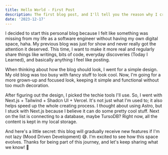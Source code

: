 ```yaml
---
title: Hello World - First Post
description: The first blog post, and I'll tell you the reason why I created this blog.
date: '2023-12-17'
---
```


I decided to start this personal blog because I felt like something was missing from my life as a software engineer without having my own digital space, haha. My previous blog was just for show and never really got the attention it deserved. This time, I want to make it more real and regularly share things like writings, bits of code, everyday discoveries (Today I Learned), and basically anything I feel like posting.

When thinking about how the blog should look, I went for a simple design. My old blog was too busy with fancy stuff to look cool. Now, I'm going for a more grown-up and focused look, keeping it simple and functional without too much decoration.

After figuring out the design, I picked the techie tools I'll use. So, I went with Next.js + Tailwind + Shadcn UI + Vercel. It's not just what I'm used to; it also helps speed up the whole creating process. I thought about using Astro, but I stuck with Next.js because I believe it can do some pretty cool stuff. Next on the list is connecting to a database, maybe TursoDB? Right now, all the content is kept in my local storage.

And here's a little secret: this blog will gradually receive new features if I'm not lazy (Mood Driven Development) 😅. I'm excited to see how this space evolves. Thanks for being part of this journey, and let's keep sharing what we know! 🙌
